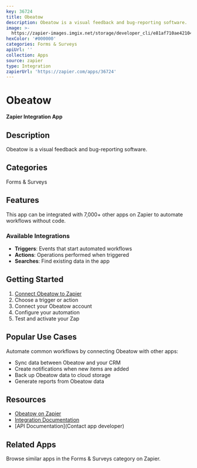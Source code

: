 ```yaml
---
key: 36724
title: Obeatow
description: Obeatow is a visual feedback and bug-reporting software.
image: >-
  https://zapier-images.imgix.net/storage/developer_cli/e81af710ae421046f71adc1d18d7d4d5.png?auto=format%2Ccompress&ixlib=python-3.0.0&q=50
hexColor: '#000000'
categories: Forms & Surveys
apiUrl: ''
collection: Apps
source: zapier
type: Integration
zapierUrl: 'https://zapier.com/apps/36724'
---
```

# Obeatow

**Zapier Integration App**

## Description

Obeatow is a visual feedback and bug-reporting software.

## Categories

Forms & Surveys

## Features

This app can be integrated with 7,000+ other apps on Zapier to automate workflows without code.

### Available Integrations

- **Triggers**: Events that start automated workflows
- **Actions**: Operations performed when triggered
- **Searches**: Find existing data in the app

## Getting Started

1. [Connect Obeatow to Zapier](https://zapier.com/apps/36724)
2. Choose a trigger or action
3. Connect your Obeatow account
4. Configure your automation
5. Test and activate your Zap

## Popular Use Cases

Automate common workflows by connecting Obeatow with other apps:

- Sync data between Obeatow and your CRM
- Create notifications when new items are added
- Back up Obeatow data to cloud storage
- Generate reports from Obeatow data

## Resources

- [Obeatow on Zapier](https://zapier.com/apps/36724)
- [Integration Documentation](https://zapier.com/apps/36724/integrations)
- [API Documentation](Contact app developer)

## Related Apps

Browse similar apps in the Forms & Surveys category on Zapier.
